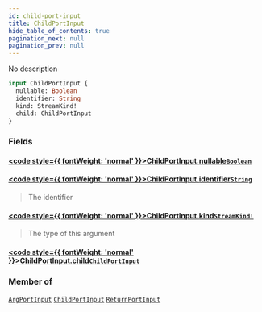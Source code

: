 ```yaml
---
id: child-port-input
title: ChildPortInput
hide_table_of_contents: true
pagination_next: null
pagination_prev: null
---
```








No description

```graphql
input ChildPortInput {
  nullable: Boolean
  identifier: String
  kind: StreamKind!
  child: ChildPortInput
}
```


### Fields

#### [<code style={{ fontWeight: 'normal' }}>ChildPortInput.<b>nullable</b></code>](#)<Bullet />[`Boolean`](/docs/schemas/fluss/scalars/boolean) <Badge class="secondary" text="scalar"/>
> 
> 

#### [<code style={{ fontWeight: 'normal' }}>ChildPortInput.<b>identifier</b></code>](#)<Bullet />[`String`](/docs/schemas/fluss/scalars/string) <Badge class="secondary" text="scalar"/>
> The identifier
> 

#### [<code style={{ fontWeight: 'normal' }}>ChildPortInput.<b>kind</b></code>](#)<Bullet />[`StreamKind!`](/docs/schemas/fluss/enums/stream-kind) <Badge class="secondary" text="non-null"/> <Badge class="secondary" text="enum"/>
> The type of this argument
> 

#### [<code style={{ fontWeight: 'normal' }}>ChildPortInput.<b>child</b></code>](#)<Bullet />[`ChildPortInput`](/docs/schemas/fluss/inputs/child-port-input) <Badge class="secondary" text="input"/>
> 
> 



### Member of

[`ArgPortInput`](/docs/schemas/fluss/inputs/arg-port-input)  <Badge class="secondary" text="input"/><Bullet />[`ChildPortInput`](/docs/schemas/fluss/inputs/child-port-input)  <Badge class="secondary" text="input"/><Bullet />[`ReturnPortInput`](/docs/schemas/fluss/inputs/return-port-input)  <Badge class="secondary" text="input"/>



